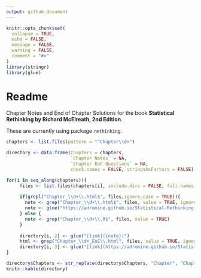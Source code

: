 ```yaml
---
output: github_document
---
```


<!-- README.md is generated from README.Rmd. Please edit that file -->

```r
knitr::opts_chunk$set(
  collapse = TRUE,
  echo = FALSE, 
  message = FALSE, 
  warning = FALSE,
  comment = "#>"
)
library(stringr)
library(glue)
```

# Readme

Chapter Notes and End of Chapter Solutions for the book **Statistical Rethinking by Richard McElreath, 2nd Edition**. 

These are currently using package `rethinking`. 


```r
chapters <- list.files(pattern = "^Chapter\\d+")

directory <- data.frame(Chapters = chapters, 
                        `Chapter Notes` = NA, 
                        `Chapter EoC Questions` = NA, 
                        check.names = FALSE, stringsAsFactors = FALSE)

for(i in seq_along(chapters)){
     files <- list.files(chapters[i], include.dirs = FALSE, full.names = TRUE)
     
     if(grepl("Chapter_\\d+\\.html$", files,ignore.case = TRUE)){
       note <- grep("Chapter_\\d+\\.html$", files, value = TRUE, ignore.case = TRUE)
       note <- glue("https://adromine.github.io/Statistical-Rethinking-Code/{note}")
     } else {
       note <- grep("Chapter_\\d+\\.R$", files, value = TRUE)
     }
     
     directory[i, 2] <- glue("[link]({note})")
     html <- grep("Chapter_\\d+_EoC\\.html", files, value = TRUE, ignore.case = TRUE)
     directory[i, 3] <- glue("[link](https://adromine.github.io/Statistical-Rethinking-Code/{html})")
}

directory$Chapters <- str_replace(directory$Chapters, "Chapter", "Chapter ")
knitr::kable(directory)
```

